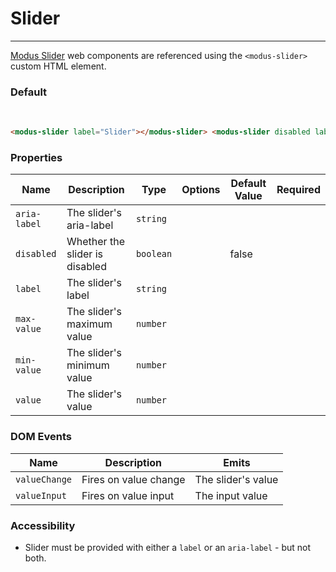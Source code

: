 # Slider

---

[Modus Slider](https://modus.trimble.com/components/sliders/) web components are referenced using the `<modus-slider>` custom HTML element.

### Default

<modus-slider label="Slider"></modus-slider>

<br />

<modus-slider disabled label="Disabled slider"></modus-slider>

```html
<modus-slider label="Slider"></modus-slider> <modus-slider disabled label="Disabled slider"></modus-slider>
```

### Properties

| Name         | Description                    | Type      | Options | Default Value | Required |
| ------------ | ------------------------------ | --------- | ------- | ------------- | -------- |
| `aria-label` | The slider's aria-label        | `string`  |         |               |          |
| `disabled`   | Whether the slider is disabled | `boolean` |         | false         |          |
| `label`      | The slider's label             | `string`  |         |               |          |
| `max-value`  | The slider's maximum value     | `number`  |         |               |          |
| `min-value`  | The slider's minimum value     | `number`  |         |               |          |
| `value`      | The slider's value             | `number`  |         |               |          |

### DOM Events

| Name          | Description           | Emits              |
| ------------- | --------------------- | ------------------ |
| `valueChange` | Fires on value change | The slider's value |
| `valueInput`  | Fires on value input  | The input value    |

### Accessibility

- Slider must be provided with either a `label` or an `aria-label` - but not both.
